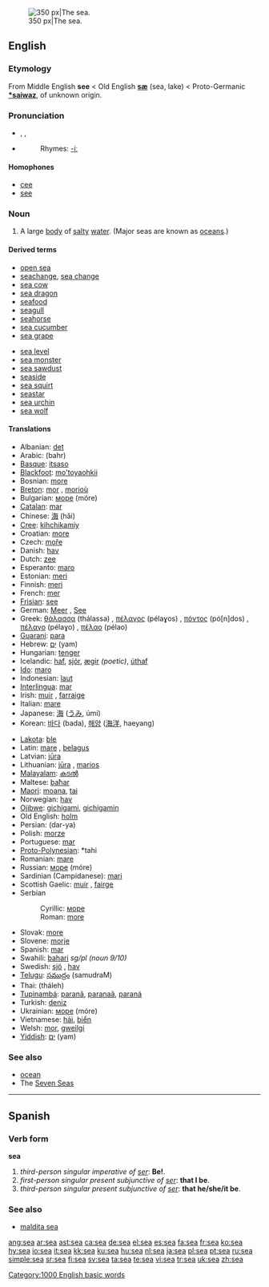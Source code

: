 {{see|SEA}}
[[Image:Nordsee Wellen.JPG|thumb|right|350 px|The sea.]]
==English==

{{rank|party|sight|electronic|456|sea|necessary|idea|reached}}

===Etymology===
From Middle English '''see''' < Old English '''[[sæ]]''' (sea, lake) < Proto-Germanic '''[[*saiwaz]]''', of unknown origin.

===Pronunciation===
*{{AHD|sē}}, {{IPA|/siː/}}, {{SAMPA|/si:/}}
*{{audio|en-us-sea.ogg|Audio (US)}}
*:Rhymes: [[Rhymes:English:-iː|-iː]]

====Homophones====
*[[cee]]
*[[see]]

===Noun===
{{en-noun}}

# A large [[body]] of [[salty]] [[water]]. (Major seas are known as [[ocean]]s.)

====Derived terms====
{{top2}}
*[[open sea]]
*[[seachange]], [[sea change]]
*[[sea cow]]
*[[sea dragon]]
*[[seafood]]
*[[seagull]]
*[[seahorse]]
*[[sea cucumber]]
*[[sea grape]]
{{mid2}}
*[[sea level]]
*[[sea monster]]
*[[sea sawdust]]
*[[seaside]]
*[[sea squirt]]
*[[seastar]]
*[[sea urchin]]
*[[sea wolf]]
{{bottom}}

====Translations====
{{top}}
*Albanian: [[det]] {{g|Albanian}}
*Arabic: {{ARchar|[[بحر|بَحْرٌ]]}} (bahr) {{m}}
*[[Basque]]: [[itsaso]]
*[[Blackfoot]]: [[mo'toyaohkii]]
*Bosnian: [[more#Bosnian|more]] {{n}}
*[[Breton]]: [[mor]] {{m}}, [[morioù]] {{p}}
*Bulgarian: [[море]] (móre) {{n}}
*[[Catalan]]: [[mar]] {{mf}}
*Chinese: [[海]] (hǎi)
*[[Cree]]: [[kihchikamiy]]
*Croatian: [[more#Croatian|more]] {{n}}
*Czech: [[moře]] {{n}}
*Danish: [[hav]] {{n}}
*Dutch: [[zee]] {{f}}
*Esperanto: [[maro]]
*Estonian: [[meri]]
*Finnish: [[meri]]
*French: [[mer]] {{f}}
*[[Frisian]]: [[see#Frisian|see]] {{f}}
*German: [[Meer]] {{n}}, [[See#German|See]] {{f}}
*Greek: [[θάλασσα]] (thálassa) {{f}}, [[πέλαγος]] (pélaɣos) {{n}}, [[πόντος]] (pó[n]dos) {{m}}, [[πέλαγο]] (pélaɣo) {{n}}, [[πέλαο]] (pélao) {{n}}
*[[Guaraní]]: [[para#Guaraní|para]]
*Hebrew: [[ים|יָם]] (yam) {{m}}
*Hungarian: [[tenger]]
*Icelandic: [[haf]], [[sjór]], [[ægir]] ''(poetic)'', [[úthaf]]
*[[Ido]]: [[maro]]
*Indonesian: [[laut]]
*[[Interlingua]]: [[mar]]
*Irish: [[muir]] {{f}}, [[farraige]] {{f}}
*Italian: [[mare#Italian|mare]] {{m}}
*Japanese: [[海]] ([[うみ]], úmi)
*Korean: [[바다]] (bada), [[해양]] ([[海洋]], haeyang)
{{mid}}
*[[Lakota]]: [[ble]]
*Latin: [[mare#Latin|mare]] {{n}}, [[belagus]] {{m}}
*Latvian: [[jūra]] {{f}}
*Lithuanian: [[jūra]] {{f}}, [[marios]] {{f}} {{italbrac|poetic or small sea}}
*[[Malayalam]]: [[കടൽ]] {{Unicode|(kaṭal)}}
*Maltese: [[baħar]] {{m}}
*[[Maori]]: [[moana]], [[tai]]
*Norwegian: [[hav]] {{n}}
*[[Ojibwe]]: [[gichigami]], [[gichigamin]] {{p}}
*Old English: [[holm#Old English|holm]] {{g|Old English}}
*Persian: {{FAchar|[[دریا]]}} (dar-ya)
*Polish: [[morze]] {{n}}
*Portuguese: [[mar]] {{m}}
*[[Proto-Polynesian]]: *tahi
*Romanian: [[mare#Romanian|mare]] {{f}}
*Russian: [[море]] (móre) {{n}}
*Sardinian (Campidanese): [[mari]] {{m}}
*Scottish Gaelic: [[muir]] {{mf}}, [[fairge]] {{f}}
*Serbian
*:Cyrillic: [[море]] {{n}}
*:Roman: [[more#Serbian|more]] {{n}}
*Slovak: [[more#Slovak|more]] {{n}}
*Slovene: [[morje]] {{n}}
*Spanish: [[mar]] {{mf}}
*Swahili: [[bahari]] ''sg/pl (noun 9/10)''
*Swedish: [[sjö]] {{c}}, [[hav]] {{n}}
*[[Telugu]]: [[సముద్రం]] (samudraM)
*Thai: {{THchar|[[ทะเล]]}} (tháleh)
*[[Tupinambá]]: [[paranã]], [[paranaã]], [[paraná]]
*Turkish: [[deniz]]
*Ukrainian: [[море]] (móre) {{n}}
*Vietnamese: [[hải]], [[biển]]
*Welsh: [[mor]], [[gweilgi]]
*[[Yiddish]]: [[ים]] (yam) {{m}}
{{bottom}}

===See also===
*[[ocean]]
*The [[Seven Seas]]

----

==Spanish==

===Verb form===
'''sea'''

# ''third-person singular imperative of [[ser]]'': '''Be!'''.
# ''first-person singular present subjunctive of [[ser]]'': '''that I be'''.
# ''third-person singular present subjunctive of [[ser]]'': '''that he/she/it be'''.

===See also===
*[[maldita sea]]

[[Category:1000 English basic words]]

[[ang:sea]]
[[ar:sea]]
[[ast:sea]]
[[ca:sea]]
[[de:sea]]
[[el:sea]]
[[es:sea]]
[[fa:sea]]
[[fr:sea]]
[[ko:sea]]
[[hy:sea]]
[[io:sea]]
[[it:sea]]
[[kk:sea]]
[[ku:sea]]
[[hu:sea]]
[[nl:sea]]
[[ja:sea]]
[[pl:sea]]
[[pt:sea]]
[[ru:sea]]
[[simple:sea]]
[[sr:sea]]
[[fi:sea]]
[[sv:sea]]
[[ta:sea]]
[[te:sea]]
[[vi:sea]]
[[tr:sea]]
[[uk:sea]]
[[zh:sea]]